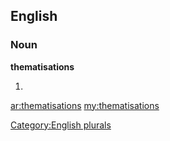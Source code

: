 ==English==

===Noun===
'''thematisations'''

# {{plural of|[[thematisation]]}}

[[Category:English plurals]]

[[ar:thematisations]]
[[my:thematisations]]